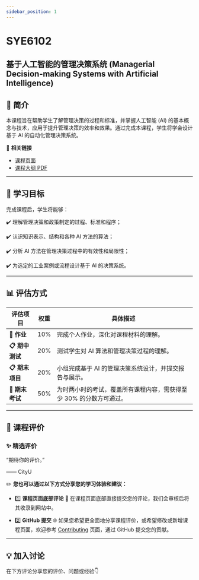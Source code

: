 ```yaml
---
sidebar_position: 1
---
```


# SYE6102
## 基于人工智能的管理决策系统 (Managerial Decision-making Systems with Artificial Intelligence)

## **📘 简介**
本课程旨在帮助学生了解管理决策的过程和标准，并掌握人工智能 (AI) 的基本概念与技术，应用于提升管理决策的效率和效果。通过完成本课程，学生将学会设计基于 AI 的自动化管理决策系统。

🔗 **相关链接**
- [课程页面](https://www.cityu.edu.hk/catalogue/pg/202425/course/SYE6102.htm)
- [课程大纲 PDF](https://www.cityu.edu.hk/catalogue/pg/202425/course/SYE6102.pdf)

---

## **🎯 学习目标**

完成课程后，学生将能够：

✔️ 理解管理决策和政策制定的过程、标准和程序；

✔️ 认识知识表示、结构和各种 AI 方法的算法；

✔️ 分析 AI 方法在管理决策过程中的有效性和局限性；

✔️ 为选定的工业案例或流程设计基于 AI 的决策系统。

---

## **📊 评估方式**

| **评估项目**           | **权重** | **具体描述**                                                                                       |
|-----------------------|---------|---------------------------------------------------------------------------------------------------|
| **📂 作业**             | 10%      | 完成个人作业，深化对课程材料的理解。                                                                 |
| **📋 期中测试**         | 20%      | 测试学生对 AI 算法和管理决策过程的理解。                                                             |
| **📋 期末项目**         | 20%      | 小组完成基于 AI 的管理决策系统设计，并提交报告与展示。                                                  |
| **📝 期末考试**         | 50%      | 为时两小时的考试，覆盖所有课程内容，需获得至少 30% 的分数方可通过。                                          |

---

## **💬 课程评价**

### ✨ **精选评价**
<div className={commentStyles.commentBox}>
    <p className={commentStyles.commentText}>
        “期待你的评价。”
    </p>
    <p className={commentStyles.commentAuthor}>—— CityU</p>
</div>

✏️ **您也可以通过以下方式分享您的学习体验和建议：**

- 1️⃣ **课程页面底部评论**
💬 在课程页面底部直接提交您的评论，我们会审核后将其收录到网站中。

- 2️⃣ **GitHub 提交**
🌐 如果您希望更全面地分享课程评价，或希望修改或新增课程页面，欢迎参考 [Contributing](https://penjc.github.io/cityU-navigator/contributing) 页面，通过 GitHub 提交您的贡献。

---

## **💡 加入讨论**

在下方评论分享您的评价、问题或经验👇
<Utterances />